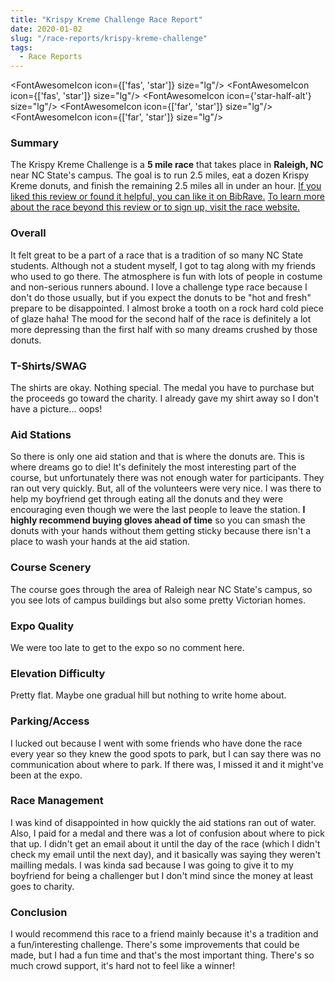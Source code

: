 ```yaml
---
title: "Krispy Kreme Challenge Race Report"
date: 2020-01-02
slug: "/race-reports/krispy-kreme-challenge"
tags:
  - Race Reports
---
```



<FontAwesomeIcon icon={['fas', 'star']} size="lg"/>
<FontAwesomeIcon icon={['fas', 'star']} size="lg"/>
<FontAwesomeIcon icon={'star-half-alt'} size="lg"/>
<FontAwesomeIcon icon={['far', 'star']} size="lg"/>
<FontAwesomeIcon icon={['far', 'star']} size="lg"/>

### Summary
The Krispy Kreme Challenge is a **5 mile race** that takes place in **Raleigh, NC** near NC State's campus. 
The goal is to run 2.5 miles, eat a dozen Krispy Kreme donuts, and finish the remaining 2.5 miles all in under an hour.
[If you liked this review or found it helpful, you can like it on BibRave.](https://www.bibrave.com/races/krispy-kreme-challenge-reviews/13994)
[To learn more about the race beyond this review or to sign up, visit the race website.](http://krispykremechallenge.com/)

### Overall
It felt great to be a part of a race that is a tradition of so many NC State students. Although not a student myself, I got to tag along with my friends who used to go there. The atmosphere is fun with lots of people in costume and non-serious runners abound. I love a challenge type race because I don't do those usually, but if you expect the donuts to be "hot and fresh" prepare to be disappointed. I almost broke a tooth on a rock hard cold piece of glaze haha! The mood for the second half of the race is definitely a lot more depressing than the first half with so many dreams crushed by those donuts.

### T-Shirts/SWAG
The shirts are okay. Nothing special. The medal you have to purchase but the proceeds go toward the charity. I already gave my shirt away so I don't have a picture... oops!

### Aid Stations
So there is only one aid station and that is where the donuts are. This is where dreams go to die! It's definitely the most interesting part of the course, but unfortunately there was not enough water for participants. They ran out very quickly. But, all of the volunteers were very nice. I was there to help my boyfriend get through eating all the donuts and they were encouraging even though we were the last people to leave the station.
**I highly recommend buying gloves ahead of time** so you can smash the donuts with your hands without them getting sticky because there isn't a place to wash your hands at the aid station.

### Course Scenery
The course goes through the area of Raleigh near NC State's campus, so you see lots of campus buildings but also some pretty Victorian homes.

### Expo Quality
We were too late to get to the expo so no comment here.

### Elevation Difficulty
Pretty flat. Maybe one gradual hill but nothing to write home about.

### Parking/Access
I lucked out because I went with some friends who have done the race every year so they knew the good spots to park, but I can say there was no communication about where to park. If there was, I missed it and it might've been at the expo.

### Race Management
I was kind of disappointed in how quickly the aid stations ran out of water. Also, I paid for a medal and there was a lot of confusion about where to pick that up. I didn't get an email about it until the day of the race (which I didn't check my email until the next day), and it basically was saying they weren't mailling medals. I was kinda sad because I was going to give it to my boyfriend for being a challenger but I don't mind since the money at least goes to charity.

### Conclusion
I would recommend this race to a friend mainly because it's a tradition and a fun/interesting challenge. There's some improvements that could be made, but I had a fun time and that's the most important thing. There's so much crowd support, it's hard not to feel like a winner!

